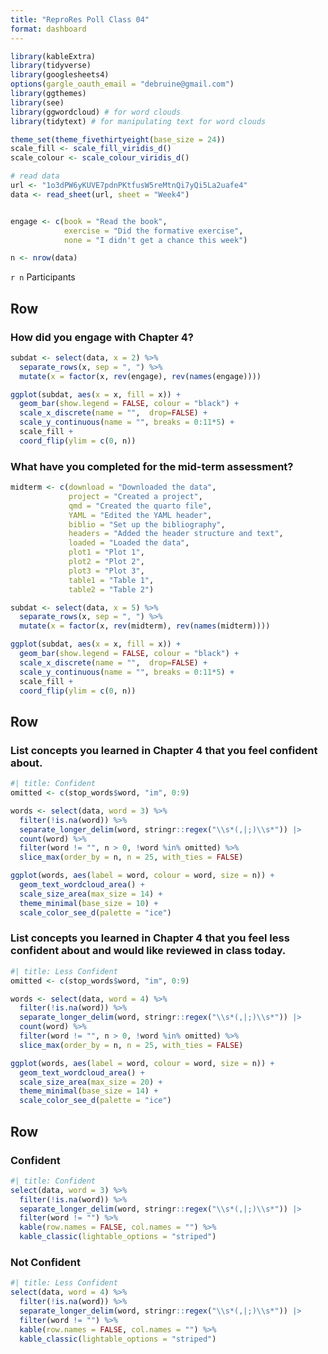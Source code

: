 ```yaml
---
title: "ReproRes Poll Class 04"
format: dashboard
---
```



```r
library(kableExtra)
library(tidyverse)
library(googlesheets4)
options(gargle_oauth_email = "debruine@gmail.com")
library(ggthemes)
library(see)
library(ggwordcloud) # for word clouds
library(tidytext) # for manipulating text for word clouds
```

```r
theme_set(theme_fivethirtyeight(base_size = 24))
scale_fill <- scale_fill_viridis_d()
scale_colour <- scale_colour_viridis_d()
```

```r
# read data
url <- "1o3dPW6yKUVE7pdnPKtfusW5reMtnQi7yQi5La2uafe4"
data <- read_sheet(url, sheet = "Week4")


engage <- c(book = "Read the book", 
            exercise = "Did the formative exercise",
            none = "I didn't get a chance this week")

n <- nrow(data)
```

`r n` Participants

Row {data-height=400}
-----------------------------------------------------------------------

### How did you engage with Chapter 4?

```r
subdat <- select(data, x = 2) %>%
  separate_rows(x, sep = ", ") %>%
  mutate(x = factor(x, rev(engage), rev(names(engage))))

ggplot(subdat, aes(x = x, fill = x)) +
  geom_bar(show.legend = FALSE, colour = "black") +
  scale_x_discrete(name = "",  drop=FALSE) +
  scale_y_continuous(name = "", breaks = 0:11*5) +
  scale_fill +
  coord_flip(ylim = c(0, n)) 
```

### What have you completed for the mid-term assessment?

```r
midterm <- c(download = "Downloaded the data",
             project = "Created a project",
             qmd = "Created the quarto file",
             YAML = "Edited the YAML header",
             biblio = "Set up the bibliography",
             headers = "Added the header structure and text",
             loaded = "Loaded the data",
             plot1 = "Plot 1",
             plot2 = "Plot 2",
             plot3 = "Plot 3",
             table1 = "Table 1",
             table2 = "Table 2")

subdat <- select(data, x = 5) %>%
  separate_rows(x, sep = ", ") %>%
  mutate(x = factor(x, rev(midterm), rev(names(midterm))))

ggplot(subdat, aes(x = x, fill = x)) +
  geom_bar(show.legend = FALSE, colour = "black") +
  scale_x_discrete(name = "",  drop=FALSE) +
  scale_y_continuous(name = "", breaks = 0:11*5) +
  scale_fill +
  coord_flip(ylim = c(0, n)) 
```


Row {data-height=400}
-----------------------------------------------------------------------

### List concepts you learned in Chapter 4 that you feel confident about.

```r
#| title: Confident
omitted <- c(stop_words$word, "im", 0:9)

words <- select(data, word = 3) %>%
  filter(!is.na(word)) %>%
  separate_longer_delim(word, stringr::regex("\\s*(,|;)\\s*")) |>
  count(word) %>%
  filter(word != "", n > 0, !word %in% omitted) %>%
  slice_max(order_by = n, n = 25, with_ties = FALSE)

ggplot(words, aes(label = word, colour = word, size = n)) +
  geom_text_wordcloud_area() +
  scale_size_area(max_size = 14) +
  theme_minimal(base_size = 10) +
  scale_color_see_d(palette = "ice") 
```




### List concepts you learned in Chapter 4 that you feel less confident about and would like reviewed in class today.

```r
#| title: Less Confident
omitted <- c(stop_words$word, "im", 0:9)

words <- select(data, word = 4) %>%
  filter(!is.na(word)) %>%
  separate_longer_delim(word, stringr::regex("\\s*(,|;)\\s*")) |>
  count(word) %>%
  filter(word != "", n > 0, !word %in% omitted) %>%
  slice_max(order_by = n, n = 25, with_ties = FALSE)

ggplot(words, aes(label = word, colour = word, size = n)) +
  geom_text_wordcloud_area() +
  scale_size_area(max_size = 20) +
  theme_minimal(base_size = 14) +
  scale_color_see_d(palette = "ice") 
```

Row 
-----------------------------------------------------------------------

### Confident 

```r
#| title: Confident
select(data, word = 3) %>%
  filter(!is.na(word)) %>%
  separate_longer_delim(word, stringr::regex("\\s*(,|;)\\s*")) |>
  filter(word != "") %>%
  kable(row.names = FALSE, col.names = "") %>%
  kable_classic(lightable_options = "striped")
```


### Not Confident 

```r
#| title: Less Confident
select(data, word = 4) %>%
  filter(!is.na(word)) %>%
  separate_longer_delim(word, stringr::regex("\\s*(,|;)\\s*")) |>
  filter(word != "") %>%
  kable(row.names = FALSE, col.names = "") %>%
  kable_classic(lightable_options = "striped")
```

